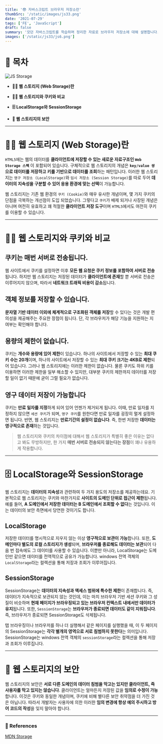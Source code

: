 ```yaml
---
title: '😎 자바스크립트 브라우저 저장소란'
thumbSrc: '/static/images/js33.png'
date: '2021-07-29'
tags: ['FE', 'JavaScript']
draft: false
summary: '모던 자바스크립트를 학습하며 정리한 자료로 브라우저 저장소에 대해 설명합니다.'
images: ['/static/js33/js6.png']
---
```


# 📌 목차

![JS Storage](/static/images/js33.png)

- **💁🏻 웹 스토리지 (Web Storage)란**

- **🤷🏻 웹 스토리지와 쿠키와 비교**

- **🗄️ LocalStorage와 SessionStorage**

- **🔐 웹 스토리지의 보안**

---

# 💁🏻 웹 스토리지 (Web Storage)란

`HTML5`에는 웹의 데이터를 **클라이언트에 저장할 수 있는 새로운 자료구조인 `Web Storage 스펙`** 이 포함되어 있습니다. 구체적으로 웹 스토리지의 개념은 **`key/value 쌍`으로 데이터를 저장하고 키를 기반으로 데이터를 조회**하는 패턴입니다. 이러한 웹 스토리지는 `영구 저장소 (LocalStorage)`와 `임시 저장소 (Session Storage)`를 따로 두어 **데이터의 지속성을 구분할 수 있어 응용 환경에 맞는 선택**이 가능합니다.

웹 스토리지는 기존 웹 환경의 `쿠키 (Cookie)`와 매우 유사한 개념이며, 몇 가지 쿠키의 단점을 극복하는 개선점이 도입 되었습니다. 그렇다고 `쿠키`가 배제 되거나 사장된 개념은 아니며 여전히 유효하고 꽤 적절한 **클라이언트 저장 도구**이며 `HTML5`에서도 여전히 쿠키를 이용할 수 있습니다.

---

# 🤷🏻 웹 스토리지와 쿠키와 비교

## 쿠키는 매번 서버로 전송됩니다.

웹 사이트에서 쿠키를 설정하면 이후 **모든 웹 요청은 쿠키 정보를 포함하여 서버로 전송**됩니다. 하지만 웹 스토리지는 저장된 데이터가 **클라이언트에 존재**할 뿐 서버로 전송은 이루어지지 않으며, 따라서 **네트워크 트래픽 비용이 감소**됩니다.

## 객체 정보를 저장할 수 있습니다.

**문자열 기반 데이터 이외에 체계적으로 구조화된 객체를 저장**할 수 있다는 것은 개발 편의성을 제공해주는 주요한 장점이 됩니다. 단, 각 브라우저가 해당 기능을 지원하는 지 여부는 확인해야 합니다.

## 용량의 제한이 없습니다.

쿠키는 **개수와 용량에 있어 제한**이 있습니다. 하나의 사이트에서 저장할 수 있는 **최대 쿠키 수는 20개**이며, 하나의 사이트에서 저장할 수 있는 **최대 쿠키 크기는 4KB로 제한**되어 있습니다. 그러나 웹 스토리지에는 이러한 제한이 없습니다. 물론 쿠키도 하위 키를 이용하면 이러한 제한을 일부 해소할 수 있지만, 대부분 쿠키의 제한까지 데이터를 저장할 일이 없기 때문에 굳이 그럴 필요가 없습니다.

## 영구 데이터 저장이 가능합니다

쿠키는 **만료 일자를 지정**하게 되어 있어 언젠가 제거되게 됩니다. 이때, 만료 일자를 지정하지 않으면 `세션 쿠키`가 되며, `영구 쿠키`를 원한다면 만료 일자를 굉장히 멀게 설정하면 됩니다. 반면, 웹 스토리지는 **만료기간의 설정이 없습니다**. 즉, 한번 저장한 **데이터는 영구적으로 존재**하는 것입니다.

> 웹 스토리지와 쿠키의 차이점에 대해서 웹 스토리지가 특별히 좋은 이유는 없다고 봐도 무방하지만, 한 가지 **매번 서버로 전송되지 않는다는 장점**이 꽤나 유용하게 작용합니다.

---

# 🗄️ LocalStorage와 SessionStorage

웹 스토리지는 **데이터의 지속성**과 관련하여 두 가지 용도의 저장소를 제공하는데요. 기본적으로 웹 스토리지는 쿠키와 마찬가지로 **사이트의 도메인 단위로 접근이 제한**됩니다. 예를 들어, **A 도메인에서 저장한 데이터는 B 도메인에서 조회할 수 없다**는 것입니다. 이는 데이터의 보안 측면에서 당연한 것이기도 합니다.

## LocalStorage

저장한 데이터를 명시적으로 지우지 않는 이상 **영구적으로 보관이 가능**합니다. 또한, **도메인마다 별도의 로컬 스토리지가 생성**되며, **브라우저를 종료해도 데이터는 보관**되어 다음 번 접속에도 그 데이터를 사용할 수 있습니다. 이뿐만 아니라, LocalStorage는 도메인만 같으면 데이터를 전역적으로 공유가 가능합니다. windows 전역 객체의 `LocalStorage`라는 컬렉션을 통해 저장과 조회가 이루어집니다.

## SessionStorage

SessionStorage는 **데이터의 지속성과 액세스 범위에 특수한 제한**이 존재합니다. 즉, 데이터가 지속적으로 보관되지 않는 것인데, 이는 마치 브라우저 기반 세션 쿠키와 그 성질이 비슷하며 **현재 페이지가 브라우징되고 있는 브라우저 컨텍스트 내에서만 데이터가 유지**됩니다. 또한, `SessionStorage`는 **브라우저가 종료되면 데이터도 같이 지워집니다**. 즉, 브라우저가 종료되면 SessionStorage도 삭제됩니다.

탭 브라우징이나 브라우저를 하나 더 실행해서 같은 페이지를 실행했을 때, 이 두 페이지의 SessionStorage는 **각각 별개의 영역으로 서로 침범하지 못한다**는 의미입니다. SessionStorage는 windows 전역 객체의 `sessionStorage`라는 컬렉션을 통해 저장과 조회가 이루집니다.

---

# 🔐 웹 스토리지의 보안

웹 스토리지의 보안은 **서로 다른 도메인의 데이터 침범을 막고는 있지만 클라이언트, 즉 사용자를 막고 있지는 않습니다**. 클라이언트는 얼마든지 저장된 값을 **임의로 수정이 가능**합니다. 이것은 쿠키와 동일한 개념이며, 쿠키에 비해 별다른 보안 취약점을 더 가진 것은 아닙니다. 따라서 개발자는 사용자에 의한 이러한 **임의 변경에 항상 예의 주시하고 방어 코드의 작성**을 잊지 말아야 합니다.

---

### 🔗 References

[MDN Storage](https://developer.mozilla.org/ko/docs/Mozilla/Add-ons/WebExtensions/API/storage)
